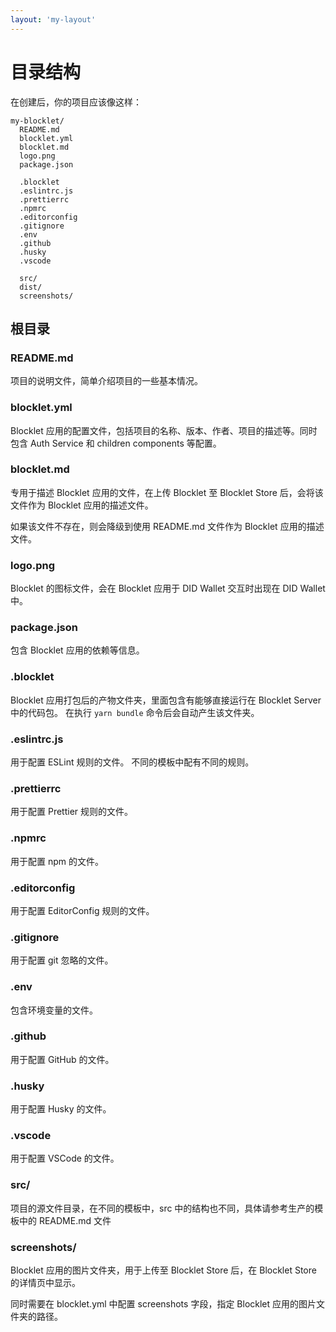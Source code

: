 ```yaml
---
layout: 'my-layout'
---
```


# 目录结构

在创建后，你的项目应该像这样：

```
my-blocklet/
  README.md
  blocklet.yml
  blocklet.md
  logo.png
  package.json

  .blocklet
  .eslintrc.js
  .prettierrc
  .npmrc
  .editorconfig
  .gitignore
  .env
  .github
  .husky
  .vscode

  src/
  dist/
  screenshots/
```

## 根目录

### README.md

项目的说明文件，简单介绍项目的一些基本情况。

### blocklet.yml

Blocklet 应用的配置文件，包括项目的名称、版本、作者、项目的描述等。同时包含 Auth Service 和 children components 等配置。

### blocklet.md

专用于描述 Blocklet 应用的文件，在上传 Blocklet 至 Blocklet Store 后，会将该文件作为 Blocklet 应用的描述文件。

如果该文件不存在，则会降级到使用 README.md 文件作为 Blocklet 应用的描述文件。

### logo.png

Blocklet 的图标文件，会在 Blocklet 应用于 DID Wallet 交互时出现在 DID Wallet 中。

### package.json

包含 Blocklet 应用的依赖等信息。

### .blocklet

Blocklet 应用打包后的产物文件夹，里面包含有能够直接运行在 Blocklet Server 中的代码包。
在执行 `yarn bundle` 命令后会自动产生该文件夹。

### .eslintrc.js

用于配置 ESLint 规则的文件。
不同的模板中配有不同的规则。

### .prettierrc

用于配置 Prettier 规则的文件。

### .npmrc

用于配置 npm 的文件。

### .editorconfig

用于配置 EditorConfig 规则的文件。

### .gitignore

用于配置 git 忽略的文件。

### .env

包含环境变量的文件。

### .github

用于配置 GitHub 的文件。

### .husky

用于配置 Husky 的文件。

### .vscode

用于配置 VSCode 的文件。

### src/

项目的源文件目录，在不同的模板中，src 中的结构也不同，具体请参考生产的模板中的 README.md 文件

### screenshots/

Blocklet 应用的图片文件夹，用于上传至 Blocklet Store 后，在 Blocklet Store 的详情页中显示。

同时需要在 blocklet.yml 中配置 screenshots 字段，指定 Blocklet 应用的图片文件夹的路径。
